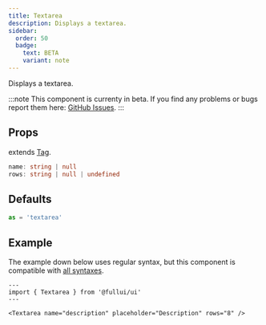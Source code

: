 ```yaml
---
title: Textarea
description: Displays a textarea.
sidebar: 
  order: 50
  badge:
    text: BETA
    variant: note
---
```


Displays a textarea.

:::note
This component is currenty in beta.
If you find any problems or bugs report them here: [GitHub Issues](https://github.com/fullui/ui/issues).
:::

## Props
extends [Tag](/utility/tag).
```ts
name: string | null
rows: string | null | undefined
```

## Defaults
```ts
as = 'textarea'
```

## Example
The example down below uses regular syntax, but this component is compatible with [all syntaxes](/guides/components#syntax).

```astro live
---
import { Textarea } from '@fullui/ui'
---

<Textarea name="description" placeholder="Description" rows="8" />
```